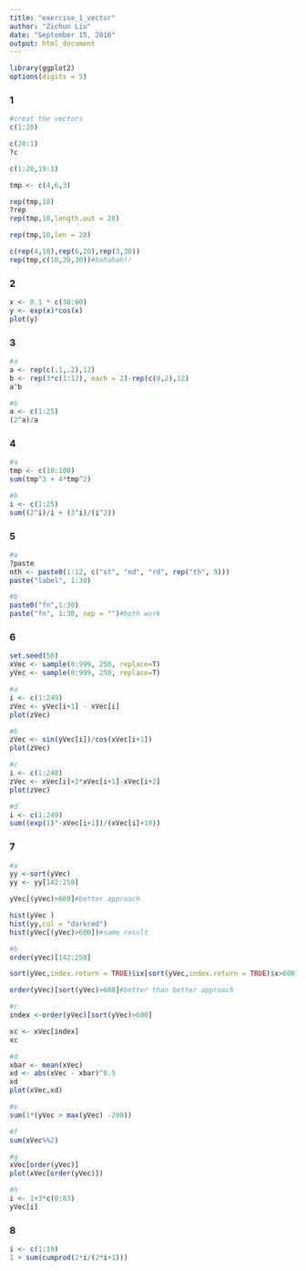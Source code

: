 ```yaml
---
title: "exercise_1_vector"
author: "Zichun Liu"
date: "September 15, 2016"
output: html_document
---
```

```r
library(ggplot2)
options(digits = 5)
```

### 1
```r
#creat the vectors
c(1:20)

c(20:1)
?c

c(1:20,19:1)

tmp <- c(4,6,3)

rep(tmp,10)
?rep
rep(tmp,10,length.out = 28)

rep(tmp,10,len = 28)

c(rep(4,10),rep(6,20),rep(3,30))
rep(tmp,c(10,20,30))#hahahah!!
```

### 2
```r
x <- 0.1 * c(30:60)
y <- exp(x)*cos(x)
plot(y)
```

### 3
```r
#a
a <- rep(c(.1,.2),12)
b <- rep(3*c(1:12), each = 2)-rep(c(0,2),12)
a^b

#b
a <- c(1:25)
(2^a)/a
```

### 4
```r
#a
tmp <- c(10:100)
sum(tmp^3 + 4*tmp^2)

#b
i <- c(1:25)
sum((2^i)/i + (3^i)/(i^2))
```

### 5
```r
#a
?paste
nth <- paste0(1:12, c("st", "nd", "rd", rep("th", 9)))
paste("label", 1:30)

#b
paste0("fn",1:30)
paste("fn", 1:30, sep = "")#both work
```

### 6
```r
set.seed(50)
xVec <- sample(0:999, 250, replace=T)
yVec <- sample(0:999, 250, replace=T)

#a
i <- c(1:249)
zVec <- yVec[i+1] - xVec[i]
plot(zVec)

#b
zVec <- sin(yVec[i])/cos(xVec[i+1])
plot(zVec)

#c
i <- c(1:248)
zVec <- xVec[i]+2*xVec[i+1]-xVec[i+2]
plot(zVec)

#d
i <- c(1:249)
sum((exp(1)^-xVec[i+1])/(xVec[i]+10))

```

### 7
```r
#a
yy <-sort(yVec)
yy <- yy[142:250]

yVec[(yVec)>600]#better approach

hist(yVec )
hist(yy,col = "darkred")
hist(yVec[(yVec)>600])#same result

#b
order(yVec)[142:250]

sort(yVec,index.return = TRUE)$ix[sort(yVec,index.return = TRUE)$x>600]#better approach

order(yVec)[sort(yVec)>600]#better than better approach

#c
index <-order(yVec)[sort(yVec)>600]

xc <- xVec[index]
xc

#d
xbar <- mean(xVec)
xd <- abs(xVec - xbar)^0.5
xd
plot(xVec,xd)

#e
sum(1*(yVec > max(yVec) -200))

#f
sum(xVec%%2)

#g
xVec[order(yVec)]
plot(xVec[order(yVec)])

#h
i <- 1+3*c(0:83)
yVec[i]
```

### 8
```r
i <- c(1:19)
1 + sum(cumprod(2*i/(2*i+1)))
```



